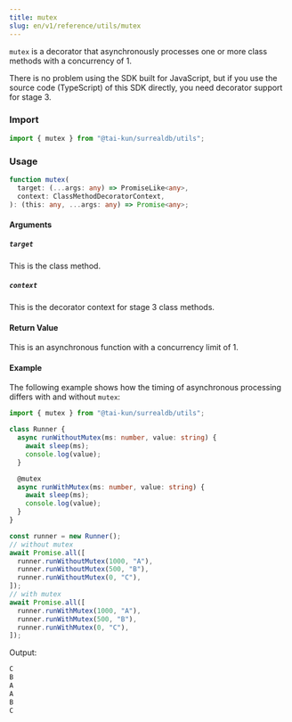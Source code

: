 ```yaml
---
title: mutex
slug: en/v1/reference/utils/mutex
---
```



`mutex` is a decorator that asynchronously processes one or more class methods with a concurrency of 1.

<Aside type="caution">
  There is no problem using the SDK built for JavaScript, but if you use the source code (TypeScript) of this SDK directly, you need decorator support for stage 3.
</Aside>

### Import

```ts
import { mutex } from "@tai-kun/surrealdb/utils";
```

### Usage

```ts
function mutex(
  target: (...args: any) => PromiseLike<any>,
  context: ClassMethodDecoratorContext,
): (this: any, ...args: any) => Promise<any>;
```

#### Arguments

##### `target`

This is the class method.

##### `context`

This is the decorator context for stage 3 class methods.

#### Return Value

This is an asynchronous function with a concurrency limit of 1.

#### Example

The following example shows how the timing of asynchronous processing differs with and without `mutex`:

```ts
import { mutex } from "@tai-kun/surrealdb/utils";

class Runner {
  async runWithoutMutex(ms: number, value: string) {
    await sleep(ms);
    console.log(value);
  }

  @mutex
  async runWithMutex(ms: number, value: string) {
    await sleep(ms);
    console.log(value);
  }
}

const runner = new Runner();
// without mutex
await Promise.all([
  runner.runWithoutMutex(1000, "A"),
  runner.runWithoutMutex(500, "B"),
  runner.runWithoutMutex(0, "C"),
]);
// with mutex
await Promise.all([
  runner.runWithMutex(1000, "A"),
  runner.runWithMutex(500, "B"),
  runner.runWithMutex(0, "C"),
]);
```

Output:

```js
C
B
A
A
B
C
```
